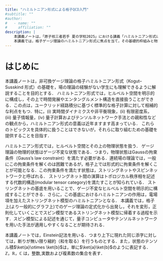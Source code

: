 ```yaml
---
title: "ハミルトニアン形式による格子QCD入門"
#subtitle: ""
#author:
#   - name: ""
#     affiliation: ""
description: |
    本講義ノートは，「原子核三者若手 夏の学校2025」における講義「ハミルトニアン形式による格子ゲージ理論入門」のノートである．
    本講義では，格子ゲージ理論のハミルトニアン形式に焦点を当て，その基礎的枠組みと物理的意味を解説する．
---
```


<!-- ::: {.callout-tip collapse="true"}
### クリックで開閉
ここに折りたたみの中身を書きます。
::: -->

# はじめに

本講義ノートは，非可換ゲージ理論の格子ハミルトニアン形式（Kogut--Susskind 形式）の基礎を，場の理論の経験がない学生にも理解できるように解説することを目的とする．
ハミルトニアン形式では，ヒルベルト空間を明示的に構成し，その上で時間発展やエンタングルメント構造を直接扱うことができる．この点は，ユークリッド経路積分に基づく標準的な格子計算に対して相補的な利点をもつ．特に，(i) 実時間ダイナミクスや非平衡現象，(ii) 有限密度系，(iii) 量子情報量，(iv) 量子計算およびテンソルネットワーク手法との親和性などの観点から，ハミルトニアン形式の意義は近年ますます高まっている．
これらのトピックスを具体的に扱うことはできないが，それらに取り組むための基礎を提供することを目指す．

ハミルトニアン形式では，ヒルベルト空間とその上の物理状態を扱う．
ゲージ理論の物理的状態はゲージ不変な状態である．つまり，物理状態はGaussの拘束条件（Gauss's law constraint）を満たす必要がある．連続場の理論では，一般にこの拘束条件を解くのは困難であるが，格子上では形式的に拘束条件を解くことが可能となる．この拘束条件を満たす状態は，ストリングネットやスピンネットワークと呼ばれる．
ストリングネット間の演算はトポロジカル秩序相を記述する代数的構造(modular tensor category)を満たすことが知られている．
ストリングネットの基底を用いることで、ゲージ不変なヒルベルト空間を明示的に構成することができる．さらに，この基底におけるハミルトニアンの作用は，電場項を加えたストリングネット模型のハミルトニアンとなる．
本講義では，格子上(より一般的にグラフ上)でのゲージ理論の定式化から出発し，それを変形，正則化していくことでスピン模型であるストリングネット模型に帰着する過程を示す．スピン模型による記述を通じて，量子コンピュータやテンソルネットワークを用いた手法が適用しやすくなることが期待される．

本講義ノートでは，Einstein記法を用いる．つまり上下に現れた同じ添字に対しては，断りが無い限り縮約（和を取る）を行うものとする．また，状態のテンソル積$\ket{a}\otimes \ket{b}$は，単に$\ket{a}\ket{b}$のように表記する．
$\mathbb{Z}$，$\mathbb{R}$，$\mathbb{C}$ は，整数,実数および複素数の集合を表す．